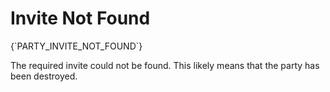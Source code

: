 # Invite Not Found

<Summary>{`PARTY_INVITE_NOT_FOUND`}</Summary>

The required invite could not be found. This likely means that the party has been destroyed.
